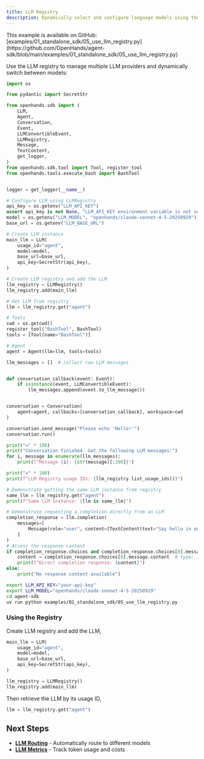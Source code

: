 ```yaml
---
title: LLM Registry
description: Dynamically select and configure language models using the LLM registry.
---
```


<Note>
This example is available on GitHub: [examples/01_standalone_sdk/05_use_llm_registry.py](https://github.com/OpenHands/agent-sdk/blob/main/examples/01_standalone_sdk/05_use_llm_registry.py)
</Note>

Use the LLM registry to manage multiple LLM providers and dynamically switch between models:

```python icon="python" expandable examples/01_standalone_sdk/05_use_llm_registry.py
import os

from pydantic import SecretStr

from openhands.sdk import (
    LLM,
    Agent,
    Conversation,
    Event,
    LLMConvertibleEvent,
    LLMRegistry,
    Message,
    TextContent,
    get_logger,
)
from openhands.sdk.tool import Tool, register_tool
from openhands.tools.execute_bash import BashTool


logger = get_logger(__name__)

# Configure LLM using LLMRegistry
api_key = os.getenv("LLM_API_KEY")
assert api_key is not None, "LLM_API_KEY environment variable is not set."
model = os.getenv("LLM_MODEL", "openhands/claude-sonnet-4-5-20250929")
base_url = os.getenv("LLM_BASE_URL")

# Create LLM instance
main_llm = LLM(
    usage_id="agent",
    model=model,
    base_url=base_url,
    api_key=SecretStr(api_key),
)

# Create LLM registry and add the LLM
llm_registry = LLMRegistry()
llm_registry.add(main_llm)

# Get LLM from registry
llm = llm_registry.get("agent")

# Tools
cwd = os.getcwd()
register_tool("BashTool", BashTool)
tools = [Tool(name="BashTool")]

# Agent
agent = Agent(llm=llm, tools=tools)

llm_messages = []  # collect raw LLM messages


def conversation_callback(event: Event):
    if isinstance(event, LLMConvertibleEvent):
        llm_messages.append(event.to_llm_message())


conversation = Conversation(
    agent=agent, callbacks=[conversation_callback], workspace=cwd
)

conversation.send_message("Please echo 'Hello!'")
conversation.run()

print("=" * 100)
print("Conversation finished. Got the following LLM messages:")
for i, message in enumerate(llm_messages):
    print(f"Message {i}: {str(message)[:200]}")

print("=" * 100)
print(f"LLM Registry usage IDs: {llm_registry.list_usage_ids()}")

# Demonstrate getting the same LLM instance from registry
same_llm = llm_registry.get("agent")
print(f"Same LLM instance: {llm is same_llm}")

# Demonstrate requesting a completion directly from an LLM
completion_response = llm.completion(
    messages=[
        Message(role="user", content=[TextContent(text="Say hello in one word.")])
    ]
)
# Access the response content
if completion_response.choices and completion_response.choices[0].message:  # type: ignore
    content = completion_response.choices[0].message.content  # type: ignore
    print(f"Direct completion response: {content}")
else:
    print("No response content available")
```

```bash Running the Example
export LLM_API_KEY="your-api-key"
export LLM_MODEL="openhands/claude-sonnet-4-5-20250929"
cd agent-sdk
uv run python examples/01_standalone_sdk/05_use_llm_registry.py
```

### Using the Registry

Create LLM registry and add the LLM,

```python
main_llm = LLM(
    usage_id="agent",
    model=model,
    base_url=base_url,
    api_key=SecretStr(api_key),
)

llm_registry = LLMRegistry()
llm_registry.add(main_llm)
```

Then retrieve the LLM by its usage ID,

```python
llm = llm_registry.get("agent")
```

## Next Steps

- **[LLM Routing](/sdk/guides/llm-routing)** - Automatically route to different models
- **[LLM Metrics](/sdk/guides/metrics)** - Track token usage and costs
